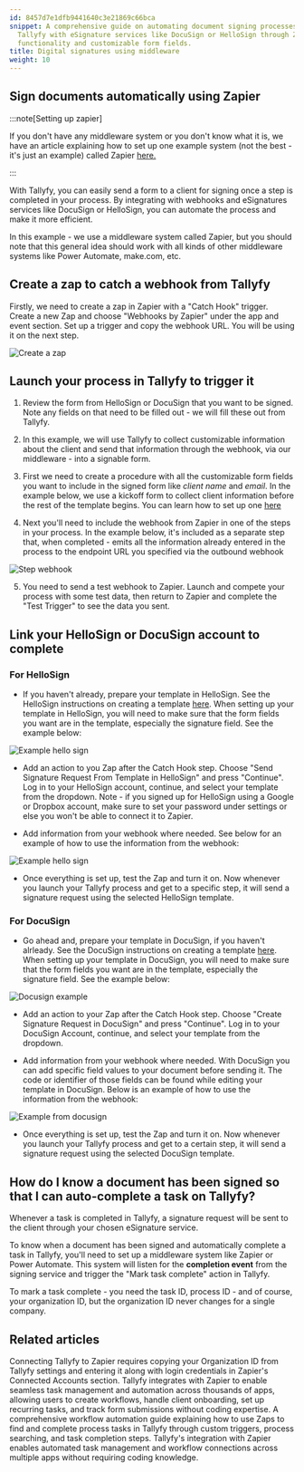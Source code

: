 ```yaml
---
id: 8457d7e1dfb9441640c3e21869c66bca
snippet: A comprehensive guide on automating document signing processes by integrating
  Tallyfy with eSignature services like DocuSign or HelloSign through Zapier's webhook
  functionality and customizable form fields.
title: Digital signatures using middleware
weight: 10
---
```


## Sign documents automatically using Zapier

:::note[Setting up zapier]

If you don't have any middleware system or you don't know what it is, we have an article explaining how to set up one example system (not the best - it's just an example) called Zapier [here.](/products/pro/integrations/middleware/zapier/how-to-connect-your-tallyfy-account-to-zapier/)

:::

With Tallyfy, you can easily send a form to a client for signing once a step is completed in your process. By integrating with webhooks and eSignatures services like DocuSign or HelloSign, you can automate the process and make it more efficient.

In this example - we use a middleware system called Zapier, but you should note that this general idea should work with all kinds of other middleware systems like Power Automate, make.com, etc.

## Create a zap to catch a webhook from Tallyfy

Firstly, we need to create a zap in Zapier with a "Catch Hook" trigger. Create a new Zap and choose "Webhooks by Zapier" under the app and event section. Set up a trigger and copy the webhook URL. You will be using it on the next step.

![Create a zap](https://screenshots.tallyfy.com/auto-sign-zapier-1.png)

## Launch your process in Tallyfy to trigger it

1. Review the form from HelloSign or DocuSign that you want to be signed. Note any fields on that need to be filled out - we will fill these out from Tallyfy.

2. In this example, we will use Tallyfy to collect customizable information about the client and send that information through the webhook, via our middleware - into a signable form.

3. First we need to create a procedure with all the customizable form fields you want to include in the signed form like _client name_ and _email_. In the example below, we use a kickoff form to collect client information before the rest of the template begins. You can learn how to set up one [here](/products/pro/launching/triggers/kick-off-forms/)

4. Next you'll need to include the webhook from Zapier in one of the steps in your process. In the example below, it's included as a separate step that, when completed - emits all the information already entered in the process to the endpoint URL you specified via the outbound webhook

![Step webhook](https://screenshots.tallyfy.com/tallyfy%2Fpro%2Fdesktop-light-step-webhook.png)

5. You need to send a test webhook to Zapier. Launch and compete your process with some test data, then return to Zapier and complete the "Test Trigger" to see the data you sent.

## Link your HelloSign or DocuSign account to complete

### For HelloSign

- If you haven't already, prepare your template in HelloSign. See the HelloSign instructions on creating a template [here](https://faq.hellosign.com/hc/en-us/articles/211241477-How-to-create-a-template). When setting up your template in HelloSign, you will need to make sure that the form fields you want are in the template, especially the signature field. See the example below:

![Example hello sign](https://screenshots.tallyfy.com/auto-sign-zapier-5.png)

- Add an action to you Zap after the Catch Hook step. Choose "Send Signature Request From Template in HelloSign" and press "Continue". Log in to your HelloSign account, continue, and select your template from the dropdown. Note - if you signed up for HelloSign using a Google or Dropbox account, make sure to set your password under settings or else you won't be able to connect it to Zapier.

- Add information from your webhook where needed. See below for an example of how to use the information from the webhook:

![Example hello sign](https://screenshots.tallyfy.com/auto-sign-zapier-6.png)

- Once everything is set up, test the Zap and turn it on. Now whenever you launch your Tallyfy process and get to a specific step, it will send a signature request using the selected HelloSign template.

### For DocuSign

- Go ahead and, prepare your template in DocuSign, if you haven't alrleady. See the DocuSign instructions on creating a template [here](https://support.docusign.com/s/document-item?bundleId=xry1643227563338&topicId=uab1578456394214.html&_LANG=enus&language=en_US&rsc_301). When setting up your template in DocuSign, you will need to make sure that the form fields you want are in the template, especially the signature field. See the example below:

![Docusign example](https://screenshots.tallyfy.com/auto-sign-zapier-7.png)

- Add an action to your Zap after the Catch Hook step. Choose "Create Signature Request in DocuSign" and press "Continue". Log in to your DocuSign Account, continue, and select your template from the dropdown.

- Add information from your webhook where needed. With DocuSign you can add specific field values to your document before sending it. The code or identifier of those fields can be found while editing your template in DocuSign. Below is an example of how to use the information from the webhook:

![Example from docusign](https://screenshots.tallyfy.com/auto-sign-zapier-8.png)

- Once everything is set up, test the Zap and turn it on. Now whenever you launch your Tallyfy process and get to a certain step, it will send a signature request using the selected DocuSign template.

## How do I know a document has been signed so that I can auto-complete a task on Tallyfy?

Whenever a task is completed in Tallyfy, a signature request will be sent to the client through your chosen eSignature service.

To know when a document has been signed and automatically complete a task in Tallyfy, you'll need to set up a middleware system like Zapier or Power Automate. This system will listen for the **completion event** from the signing service and trigger the "Mark task complete" action in Tallyfy.

To mark a task complete - you need the task ID, process ID - and of course, your organization ID, but the organization ID never changes for a single company.


## Related articles
<CardGrid>
<LinkTitleCard header="<b>Zapier > Connect Tallyfy to Zapier</b>" href="/products/pro/integrations/middleware/zapier/how-to-connect-your-tallyfy-account-to-zapier/" > Connecting Tallyfy to Zapier requires copying your Organization ID from Tallyfy settings and entering it along with login credentials in Zapier's Connected Accounts section. </LinkTitleCard>
<LinkTitleCard header="<b>Zapier > Tallyfy & Zapier</b>" href="/products/pro/integrations/middleware/zapier/how-can-i-improve-task-management-with-tallyfy/" > Tallyfy integrates with Zapier to enable seamless task management and automation across thousands of apps, allowing users to create workflows, handle client onboarding, set up recurring tasks, and track form submissions without coding expertise. </LinkTitleCard>
<LinkTitleCard header="<b>Zapier > Automate tasks in Tallyfy using zaps</b>" href="/products/pro/integrations/middleware/zapier/how-to-automate-tasks-in-tallyfy-using-zaps/" > A comprehensive workflow automation guide explaining how to use Zaps to find and complete process tasks in Tallyfy through custom triggers, process searching, and task completion steps. </LinkTitleCard>
<LinkTitleCard header="<b>Middleware > Zapier</b>" href="/products/pro/integrations/middleware/zapier/" > Tallyfy's integration with Zapier enables automated task management and workflow connections across multiple apps without requiring coding knowledge. </LinkTitleCard>
</CardGrid>